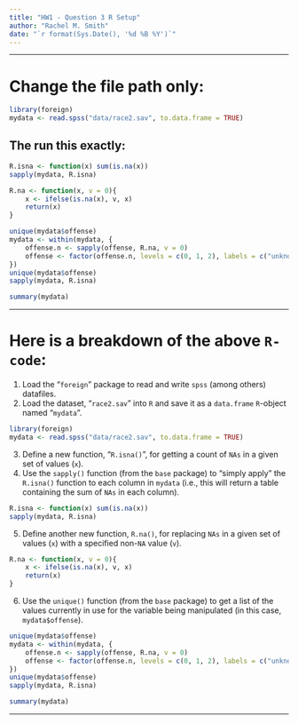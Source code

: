 ```yaml
---
title: "HW1 - Question 3 R Setup"
author: "Rachel M. Smith"
date: "`r format(Sys.Date(), '%d %B %Y')`"
---
```


-----


# Change the file path only:

```r
library(foreign)
mydata <- read.spss("data/race2.sav", to.data.frame = TRUE)
```

## The run this exactly:

```r
R.isna <- function(x) sum(is.na(x))
sapply(mydata, R.isna)

R.na <- function(x, v = 0){
    x <- ifelse(is.na(x), v, x)
    return(x)
}

unique(mydata$offense)
mydata <- within(mydata, {
    offense.n <- sapply(offense, R.na, v = 0)
    offense <- factor(offense.n, levels = c(0, 1, 2), labels = c("unknown", "major", "minor"), ordered = FALSE)
})
unique(mydata$offense)
sapply(mydata, R.isna)

summary(mydata)
```

-----

# Here is a breakdown of the above `R-code`:

1. Load the "`foreign`" package to read and write `spss` (among others) datafiles.
2. Load the dataset, "`race2.sav`" into `R` and save it as a `data.frame` `R`-object named "`mydata`".


```r
library(foreign)
mydata <- read.spss("data/race2.sav", to.data.frame = TRUE)
```

3. Define a new function, "`R.isna()`", for getting a count of `NAs` in a given set of values (`x`).
4. Use the `sapply()` function (from the `base` package) to "simply apply" the `R.isna()` function to each column in `mydata` (i.e., this will return a table containing the sum of `NAs` in each column).


```r
R.isna <- function(x) sum(is.na(x))
sapply(mydata, R.isna)
```

5. Define another new function, `R.na()`, for replacing `NAs` in a given set of values (`x`) with a specified non-`NA` value (`v`).


```r
R.na <- function(x, v = 0){
    x <- ifelse(is.na(x), v, x)
    return(x)
}
```

6. Use the `unique()` function (from the `base` package) to get a list of the values currently in use for the variable being manipulated (in this case, `mydata$offense`).


```r
unique(mydata$offense)
mydata <- within(mydata, {
    offense.n <- sapply(offense, R.na, v = 0)
    offense <- factor(offense.n, levels = c(0, 1, 2), labels = c("unknown", "major", "minor"), ordered = FALSE)
})
unique(mydata$offense)
sapply(mydata, R.isna)

summary(mydata)
```

-----
